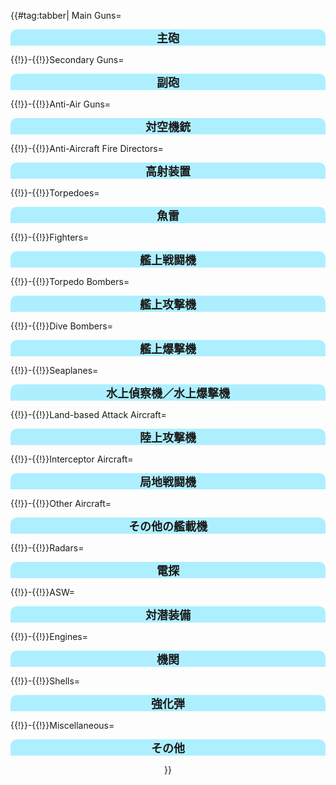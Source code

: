 {{#tag:tabber|
Main Guns=
<div style="width:100%;background:#ADEFFF;border-top-right-radius:10px;border-top-left-radius:10px;text-align:center"><font size="4">'''主砲'''</font></div>
<div style="text-align:center">
{{ItemStack
|item = {{EquipmentCardKai|12cm Single Gun Mount|size=120px}}
|text-position = bottom:-50px;right:10px;
|font-size = 18px
|text = x0
|glow-size = 2px
|text-color = ffffff
|glow-color = 000000
}}{{ItemStack
|item = {{EquipmentCardKai|12.7cm Twin Gun Mount|size=120px}}
|text-position = bottom:-50px;right:10px;
|font-size = 18px
|text = x2
|glow-size = 2px
|text-color = ffffff
|glow-color = 000000
}}{{ItemStack
|item = {{EquipmentCardKai|10cm Twin High-angle Gun Mount|size=120px}}
|text-position = bottom:-50px;right:10px;
|font-size = 18px
|text = x6
|glow-size = 2px
|text-color = ffffff
|glow-color = 000000
}}{{ItemStack
|item = {{EquipmentCardKai|14cm Single Gun Mount|size=120px}}
|text-position = bottom:-50px;right:10px;
|font-size = 18px
|text = x0
|glow-size = 2px
|text-color = ffffff
|glow-color = 000000
}}{{ItemStack
|item = {{EquipmentCardKai|15.5cm Triple Gun Mount|size=120px}}
|text-position = bottom:-50px;right:10px;
|font-size = 18px
|text = x22
|glow-size = 2px
|text-color = ffffff
|glow-color = 000000
}}
{{ItemStack
|item = {{EquipmentCardKai|20.3cm Twin Gun Mount|size=120px}}
|text-position = bottom:-50px;right:10px;
|font-size = 18px
|text = x0
|glow-size = 2px
|text-color = ffffff
|glow-color = 000000
}}{{ItemStack
|item = {{EquipmentCardKai|35.6cm Twin Gun Mount|size=120px}}
|text-position = bottom:-50px;right:10px;
|font-size = 18px
|text = x6
|glow-size = 2px
|text-color = ffffff
|glow-color = 000000
}}{{ItemStack
|item = {{EquipmentCardKai|41cm Twin Gun Mount|size=120px}}
|text-position = bottom:-50px;right:10px;
|font-size = 18px
|text = x19
|glow-size = 2px
|text-color = ffffff
|glow-color = 000000
}}{{ItemStack
|item = {{EquipmentCardKai|46cm Triple Gun Mount|size=120px}}
|text-position = bottom:-50px;right:10px;
|font-size = 18px
|text = x13
|glow-size = 2px
|text-color = ffffff
|glow-color = 000000
}}{{ItemStack
|item = {{EquipmentCardKai|12.7cm Single High-angle Gun Mount|size=120px}}
|text-position = bottom:-50px;right:10px;
|font-size = 18px
|text = x9
|glow-size = 2px
|text-color = ffffff
|glow-color = 000000
}}
{{ItemStack
|item = {{EquipmentCardKai|20.3cm (No.3) Twin Gun Mount|size=120px}}
|text-position = bottom:-50px;right:10px;
|font-size = 18px
|text = x14
|glow-size = 2px
|text-color = ffffff
|glow-color = 000000
}}{{ItemStack
|item = {{EquipmentCardKai|12.7cm Twin Gun Mount Model B Kai 2|size=120px}}
|text-position = bottom:-50px;right:10px;
|font-size = 18px
|text = x15
|glow-size = 2px
|text-color = ffffff
|glow-color = 000000
}}{{ItemStack
|item = {{EquipmentCardKai|15.2cm Twin Gun Mount|size=120px}}
|text-position = bottom:-50px;right:10px;
|font-size = 18px
|text = x20
|glow-size = 2px
|text-color = ffffff
|glow-color = 000000
}}{{ItemStack
|item = {{EquipmentCardKai|38cm Twin Gun Mount|size=120px}}
|text-position = bottom:-50px;right:10px;
|font-size = 18px
|text = x0
|glow-size = 2px
|text-color = ffffff
|glow-color = 000000
}}{{ItemStack
|item = {{EquipmentCardKai|12.7cm Single Gun Mount|size=120px}}
|text-position = bottom:-50px;right:10px;
|font-size = 18px
|text = x5
|glow-size = 2px
|text-color = ffffff
|glow-color = 000000
}}
{{ItemStack
|item = {{EquipmentCardKai|20.3cm (No.2) Twin Gun Mount|size=120px}}
|text-position = bottom:-50px;right:10px;
|font-size = 18px
|text = x32
|glow-size = 2px
|text-color = ffffff
|glow-color = 000000
}}{{ItemStack
|item = {{EquipmentCardKai|12.7cm Twin High-angle Gun Mount (Late Model)|size=120px}}
|text-position = bottom:-50px;right:10px;
|font-size = 18px
|text = x33
|glow-size = 2px
|text-color = ffffff
|glow-color = 000000
}}{{ItemStack
|item = {{EquipmentCardKai|Prototype 35.6cm Triple Gun Mount|size=120px}}
|text-position = bottom:-50px;right:10px;
|font-size = 18px
|text = x8
|glow-size = 2px
|text-color = ffffff
|glow-color = 000000
}}{{ItemStack
|item = {{EquipmentCardKai|35.6cm Twin Gun Mount (Dazzle Camouflage)|size=120px}}
|text-position = bottom:-50px;right:10px;
|font-size = 18px
|text = x2
|glow-size = 2px
|text-color = ffffff
|glow-color = 000000
}}{{ItemStack
|item = {{EquipmentCardKai|Prototype 41cm Triple Gun Mount|size=120px}}
|text-position = bottom:-50px;right:10px;
|font-size = 18px
|text = x4
|glow-size = 2px
|text-color = ffffff
|glow-color = 000000
}}
{{ItemStack
|item = {{EquipmentCardKai|38cm Twin Gun Mount Kai|size=120px}}
|text-position = bottom:-50px;right:10px;
|font-size = 18px
|text = x5
|glow-size = 2px
|text-color = ffffff
|glow-color = 000000
}}{{ItemStack
|item = {{EquipmentCardKai|Prototype 46cm Twin Gun Mount|size=120px}}
|text-position = bottom:-50px;right:10px;
|font-size = 18px
|text = x0
|glow-size = 2px
|text-color = ffffff
|glow-color = 000000
}}{{ItemStack
|item = {{EquipmentCardKai|14cm Twin Gun Mount|size=120px}}
|text-position = bottom:-50px;right:10px;
|font-size = 18px
|text = x8
|glow-size = 2px
|text-color = ffffff
|glow-color = 000000
}}{{ItemStack
|item = {{EquipmentCardKai|10cm Twin High-angle Gun Mount + Anti-Aircraft Fire Director|size=120px}}
|text-position = bottom:-50px;right:10px;
|font-size = 18px
|text = x12
|glow-size = 2px
|text-color = ffffff
|glow-color = 000000
}}{{ItemStack
|item = {{EquipmentCardKai|SKC34 20.3cm Twin Gun Mount|size=120px}}
|text-position = bottom:-50px;right:10px;
|font-size = 18px
|text = x2
|glow-size = 2px
|text-color = ffffff
|glow-color = 000000
}}
{{ItemStack
|item = {{EquipmentCardKai|Prototype 51cm Twin Gun Mount|size=120px}}
|text-position = bottom:-50px;right:10px;
|font-size = 18px
|text = x2
|glow-size = 2px
|text-color = ffffff
|glow-color = 000000
}}{{ItemStack
|item = {{EquipmentCardKai|381mm/50 Triple Gun Mount|size=120px}}
|text-position = bottom:-50px;right:10px;
|font-size = 18px
|text = x0
|glow-size = 2px
|text-color = ffffff
|glow-color = 000000
}}{{ItemStack
|item = {{EquipmentCardKai|381mm/50 Triple Gun Mount Kai|size=120px}}
|text-position = bottom:-50px;right:10px;
|font-size = 18px
|text = x6
|glow-size = 2px
|text-color = ffffff
|glow-color = 000000
}}{{ItemStack
|item = {{EquipmentCardKai|15.2cm Twin Gun Mount Kai|size=120px}}
|text-position = bottom:-50px;right:10px;
|font-size = 18px
|text = x2
|glow-size = 2px
|text-color = ffffff
|glow-color = 000000
}}{{ItemStack
|item = {{EquipmentCardKai|120mm Twin Gun Mount|size=120px}}
|text-position = bottom:-50px;right:10px;
|font-size = 18px
|text = x6
|glow-size = 2px
|text-color = ffffff
|glow-color = 000000
}}
{{ItemStack
|item = {{EquipmentCardKai|16inch Triple Gun Mount Mk.7|size=120px}}
|text-position = bottom:-50px;right:10px;
|font-size = 18px
|text = x3
|glow-size = 2px
|text-color = ffffff
|glow-color = 000000
}}{{ItemStack
|item ={{EquipmentCardKai|203mm/53 Twin Gun Mount|size=120px}}
|text-position = bottom:-50px;right:10px;
|font-size = 18px
|text = x6
|glow-size = 2px
|text-color = ffffff
|glow-color = 000000
}}{{ItemStack
|item = {{EquipmentCardKai|16inch Triple Gun Mount Mk.7 + GFCS|size=120px}}
|text-position = bottom:-50px;right:10px;
|font-size = 18px
|text = ¯\_(ツ)_/¯
|glow-size = 2px
|text-color = ffffff
|glow-color = 000000
}}{{ItemStack
|item = {{EquipmentCardKai|38.1cm Mk.I Twin Gun Mount|size=120px}}
|text-position = bottom:-50px;right:10px;
|font-size = 18px
|text = x2
|text-color = ffffff
|glow-color = 000000
}}{{ItemStack
|item = {{EquipmentCardKai|38.1cm Mk.I/N Twin Gun Mount Kai|size=120px}}
|text-position = bottom:-50px;right:10px;
|font-size = 18px
|text = x0
|text-color = ffffff
|glow-color = 000000
}}
</div>



{{!}}-{{!}}Secondary Guns=
<div style="width:100%;background:#ADEFFF;border-top-right-radius:10px;border-top-left-radius:10px;text-align:center"><font size="4">'''副砲'''</font></div>
<div style="text-align:center">
{{ItemStack
|item = {{EquipmentCardKai|12.7cm Twin High-angle Gun Mount|size=120px}}
|text-position = bottom:-50px;right:10px;
|font-size = 18px
|text = x0
|glow-size = 2px
|text-color = ffffff
|glow-color = 000000
}}{{ItemStack
|item = {{EquipmentCardKai|15.2cm Single Gun Mount|size=120px}}
|text-position = bottom:-50px;right:10px;
|font-size = 18px
|text = x0
|glow-size = 2px
|text-color = ffffff
|glow-color = 000000
}}{{ItemStack
|item = {{EquipmentCardKai|15.5cm Triple Secondary Gun Mount|size=120px}}
|text-position = bottom:-50px;right:10px;
|font-size = 18px
|text = x16
|glow-size = 2px
|text-color = ffffff
|glow-color = 000000
}}{{ItemStack
|item = {{EquipmentCardKai|8cm High-angle Gun|size=120px}}
|text-position = bottom:-50px;right:10px;
|font-size = 18px
|text = x12
|glow-size = 2px
|text-color = ffffff
|glow-color = 000000
}}{{ItemStack
|item = {{EquipmentCardKai|10cm Twin High-angle Gun Mount (Carriage)|size=120px}}
|text-position = bottom:-50px;right:10px;
|font-size = 18px
|text = x4
|glow-size = 2px
|text-color = ffffff
|glow-color = 000000
}}
{{ItemStack
|item = {{EquipmentCardKai|15cm Twin Secondary Gun Mount|size=120px}}
|text-position = bottom:-50px;right:10px;
|font-size = 18px
|text = x2
|glow-size = 2px
|text-color = ffffff
|glow-color = 000000
}}{{ItemStack
|item = {{EquipmentCardKai|12.7cm High-angle Gun + Anti-Aircraft Fire Director|size=120px}}
|text-position = bottom:-50px;right:10px;
|font-size = 18px
|text = x1
|glow-size = 2px
|text-color = ffffff
|glow-color = 000000
}}{{ItemStack
|item = {{EquipmentCardKai|OTO 152mm Triple Rapid Fire Gun Mount|size=120px}}
|text-position = bottom:-50px;right:10px;
|font-size = 18px
|text = x5
|glow-size = 2px
|text-color = ffffff
|glow-color = 000000
}}{{ItemStack
|item = {{EquipmentCardKai|90mm Single High-angle Gun Mount|size=120px}}
|text-position = bottom:-50px;right:10px;
|font-size = 18px
|text = x3
|glow-size = 2px
|text-color = ffffff
|glow-color = 000000
}}{{ItemStack
|item = {{EquipmentCardKai|10.5cm Twin Gun Mount|size=120px}}
|text-position = bottom:-50px;right:10px;
|font-size = 18px
|text = x2
|glow-size = 2px
|text-color = ffffff
|glow-color = 000000
}}
{{ItemStack
|item = {{EquipmentCardKai|5inch Twin Gun Mount Mk.28 mod.2|size=120px}}
|text-position = bottom:-50px;right:10px;
|font-size = 18px
|text = x2
|glow-size = 2px
|text-color = ffffff
|glow-color = 000000
}}
</div>



{{!}}-{{!}}Anti-Air Guns=
<div style="width:100%;background:#ADEFFF;border-top-right-radius:10px;border-top-left-radius:10px;text-align:center"><font size="4">'''対空機銃'''</font></div>
<div style="text-align:center">
{{ItemStack
|item = {{EquipmentCardKai|7.7mm Machine Gun|size=120px}}
|text-position = bottom:-50px;right:10px;
|font-size = 18px
|text = x0
|glow-size = 2px
|text-color = ffffff
|glow-color = 000000
}}{{ItemStack
|item = {{EquipmentCardKai|12.7mm Single Machine Gun Mount|size=120px}}
|text-position = bottom:-50px;right:10px;
|font-size = 18px
|text = x0
|glow-size = 2px
|text-color = ffffff
|glow-color = 000000
}}{{ItemStack
|item = {{EquipmentCardKai|25mm Twin Autocannon Mount|size=120px}}
|text-position = bottom:-50px;right:10px;
|font-size = 18px
|text = x0
|glow-size = 2px
|text-color = ffffff
|glow-color = 000000
}}{{ItemStack
|item = {{EquipmentCardKai|25mm Triple Autocannon Mount|size=120px}}
|text-position = bottom:-50px;right:10px;
|font-size = 18px
|text = x1
|glow-size = 2px
|text-color = ffffff
|glow-color = 000000
}}{{ItemStack
|item = {{EquipmentCardKai|25mm Single Autocannon Mount|size=120px}}
|text-position = bottom:-50px;right:10px;
|font-size = 18px
|text = x0
|glow-size = 2px
|text-color = ffffff
|glow-color = 000000
}}
{{ItemStack
|item = {{EquipmentCardKai|12cm 30-tube Rocket Launcher|size=120px}}
|text-position = bottom:-50px;right:10px;
|font-size = 18px
|text = x0
|glow-size = 2px
|text-color = ffffff
|glow-color = 000000
}}{{ItemStack
|item = {{EquipmentCardKai|2cm Flakvierling 38|size=120px}}
|text-position = bottom:-50px;right:10px;
|font-size = 18px
|text = x3
|glow-size = 2px
|text-color = ffffff
|glow-color = 000000
}}{{ItemStack
|item = {{EquipmentCardKai|3.7cm FlaK M42|size=120px}}
|text-position = bottom:-50px;right:10px;
|font-size = 18px
|text = x3
|glow-size = 2px
|text-color = ffffff
|glow-color = 000000
}}{{ItemStack
|item = {{EquipmentCardKai|Bi Type 40mm Twin Autocannon Mount|size=120px}}
|text-position = bottom:-50px;right:10px;
|font-size = 18px
|text = x13
|glow-size = 2px
|text-color = ffffff
|glow-color = 000000
}}{{ItemStack
|item = {{EquipmentCardKai|25mm Triple Autocannon Mount (Concentrated Deployment)|size=120px}}
|text-position = bottom:-50px;right:10px;
|font-size = 18px
|text = x4
|glow-size = 2px
|text-color = ffffff
|glow-color = 000000
}}
{{ItemStack
|item = {{EquipmentCardKai|Bofors 40mm Quadruple Autocannon Mount|size=120px}}
|text-position = bottom:-50px;right:10px;
|font-size = 18px
|text = x2
|glow-size = 2px
|text-color = ffffff
|glow-color = 000000
}}{{ItemStack
|item = {{EquipmentCardKai|QF 2-pounder Octuple Pom-pom Gun Mount|size=120px}}
|text-position = bottom:-50px;right:10px;
|font-size = 18px
|text = x2
|glow-size = 2px
|text-color = ffffff
|glow-color = 000000
}}
</div>



{{!}}-{{!}}Anti-Aircraft Fire Directors=
<div style="width:100%;background:#ADEFFF;border-top-right-radius:10px;border-top-left-radius:10px;text-align:center"><font size="4">'''高射装置'''</font></div>
<div style="text-align:center">
{{ItemStack
|item = {{EquipmentCardKai|Type 91 Anti-Aircraft Fire Director|size=120px}}
|text-position = bottom:-50px;right:10px;
|font-size = 18px
|text = x0
|glow-size = 2px
|text-color = ffffff
|glow-color = 000000
}}{{ItemStack
|item = {{EquipmentCardKai|Type 94 Anti-Aircraft Fire Director|size=120px}}
|text-position = bottom:-50px;right:10px;
|font-size = 18px
|text = x3
|glow-size = 2px
|text-color = ffffff
|glow-color = 000000
}}
</div>



{{!}}-{{!}}Torpedoes=
<div style="width:100%;background:#ADEFFF;border-top-right-radius:10px;border-top-left-radius:10px;text-align:center"><font size="4">'''魚雷'''</font></div>
<div style="text-align:center">
{{ItemStack
|item = {{EquipmentCardKai|61cm Triple Torpedo Mount|size=120px}}
|text-position = bottom:-50px;right:10px;
|font-size = 18px
|text = x0
|glow-size = 2px
|text-color = ffffff
|glow-color = 000000
}}{{ItemStack
|item = {{EquipmentCardKai|61cm Quadruple Torpedo Mount|size=120px}}
|text-position = bottom:-50px;right:10px;
|font-size = 18px
|text = x0
|glow-size = 2px
|text-color = ffffff
|glow-color = 000000
}}{{ItemStack
|item = {{EquipmentCardKai|61cm Quadruple (Oxygen) Torpedo Mount|size=120px}}
|text-position = bottom:-50px;right:10px;
|font-size = 18px
|text = x0
|glow-size = 2px
|text-color = ffffff
|glow-color = 000000
}}{{ItemStack
|item = {{EquipmentCardKai|61cm Quintuple (Oxygen) Torpedo Mount|size=120px}}
|text-position = bottom:-50px;right:10px;
|font-size = 18px
|text = x15
|glow-size = 2px
|text-color = ffffff
|glow-color = 000000
}}{{ItemStack
|item = {{EquipmentCardKai|53cm Bow (Oxygen) Torpedo Mount|size=120px}}
|text-position = bottom:-50px;right:10px;
|font-size = 18px
|text = x0
|glow-size = 2px
|text-color = ffffff
|glow-color = 000000
}}
{{ItemStack
|item = {{EquipmentCardKai|Submarine 53cm Bow Torpedo Mount (8 tubes)|size=120px}}
|text-position = bottom:-50px;right:10px;
|font-size = 18px
|text = x2
|glow-size = 2px
|text-color = ffffff
|glow-color = 000000
}}{{ItemStack
|item = {{EquipmentCardKai|61cm Triple (Oxygen) Torpedo Mount|size=120px}}
|text-position = bottom:-50px;right:10px;
|font-size = 18px
|text = x6
|glow-size = 2px
|text-color = ffffff
|glow-color = 000000
}}{{ItemStack
|item = {{EquipmentCardKai|Prototype FaT Type 95 Oxygen Torpedo Kai|size=120px}}
|text-position = bottom:-50px;right:10px;
|font-size = 18px
|text = x1
|glow-size = 2px
|text-color = ffffff
|glow-color = 000000
}}{{ItemStack
|item = {{EquipmentCardKai|53cm Twin Torpedo Mount|size=120px}}
|text-position = bottom:-50px;right:10px;
|font-size = 18px
|text = x8
|glow-size = 2px
|text-color = ffffff
|glow-color = 000000
}}{{ItemStack
|item = {{EquipmentCardKai|Prototype 61cm Sextuple (Oxygen) Torpedo Mount|size=120px}}
|text-position = bottom:-50px;right:10px;
|font-size = 18px
|text = x1
|glow-size = 2px
|text-color = ffffff
|glow-color = 000000
}}
{{ItemStack
|item = {{EquipmentCardKai|Late Model Bow Torpedo Mount (6 tubes)|size=120px}}
|text-position = bottom:-50px;right:10px;
|font-size = 18px
|text = x1
|glow-size = 2px
|text-color = ffffff
|glow-color = 000000
}}{{ItemStack
|item = {{EquipmentCardKai|Skilled Sonar Personnel + Late Model Bow Torpedo Mount (6 tubes)|size=120px}}
|text-position = bottom:-50px;right:10px;
|font-size = 18px
|text = x0
|glow-size = 2px
|text-color = ffffff
|glow-color = 000000
}}
</div>


{{!}}-{{!}}Fighters=
<div style="width:100%;background:#ADEFFF;border-top-right-radius:10px;border-top-left-radius:10px;text-align:center"><font size="4">'''艦上戦闘機'''</font></div>
<div style="text-align:center">
{{ItemStack
|item = {{EquipmentCardKai|Type 96 Fighter|size=120px}}
|text-position = bottom:-50px;right:10px;
|font-size = 18px
|text = x0
|glow-size = 2px
|text-color = ffffff
|glow-color = 000000
}}{{ItemStack
|item = {{EquipmentCardKai|Type 0 Fighter Model 21|size=120px}}
|text-position = bottom:-50px;right:10px;
|font-size = 18px
|text = x3
|glow-size = 2px
|text-color = ffffff
|glow-color = 000000
}}{{ItemStack
|item = {{EquipmentCardKai|Type 0 Fighter Model 52|size=120px}}
|text-position = bottom:-50px;right:10px;
|font-size = 18px
|text = x6
|glow-size = 2px
|text-color = ffffff
|glow-color = 000000
}}{{ItemStack
|item = {{EquipmentCardKai|Reppuu|size=120px}}
|text-position = bottom:-50px;right:10px;
|font-size = 18px
|text = x10
|glow-size = 2px
|text-color = ffffff
|glow-color = 000000
}}{{ItemStack
|item = {{EquipmentCardKai|Reppuu Kai|size=120px}}
|text-position = bottom:-50px;right:10px;
|font-size = 18px
|text = x1
|glow-size = 2px
|text-color = ffffff
|glow-color = 000000
}}
{{ItemStack
|item = {{EquipmentCardKai|Shiden Kai 2|size=120px}}
|text-position = bottom:-50px;right:10px;
|font-size = 18px
|text = x10
|glow-size = 2px
|text-color = ffffff
|glow-color = 000000
}}{{ItemStack
|item = {{EquipmentCardKai|Shinden Kai|size=120px}}
|text-position = bottom:-50px;right:10px;
|font-size = 18px
|text = ლ(ಠ益ಠლ)
|glow-size = 2px
|text-color = ffffff
|glow-color = 000000
}}{{ItemStack
|item = {{EquipmentCardKai|Type 0 Fighter Model 21 (Skilled)|size=120px}}
|text-position = bottom:-50px;right:10px;
|font-size = 18px
|text = x2
|glow-size = 2px
|text-color = ffffff
|glow-color = 000000
}}{{ItemStack
|item = {{EquipmentCardKai|Zero Fighter Model 52C (601 Air Group)|size=120px}}
|text-position = bottom:-50px;right:10px;
|font-size = 18px
|text = x2
|glow-size = 2px
|text-color = ffffff
|glow-color = 000000
}}{{ItemStack
|item = {{EquipmentCardKai|Reppuu (601 Air Group)|size=120px}}
|text-position = bottom:-50px;right:10px;
|font-size = 18px
|text = x2
|glow-size = 2px
|text-color = ffffff
|glow-color = 000000
}}
{{ItemStack
|item = {{EquipmentCardKai|Type 0 Fighter Model 52 (Skilled)|size=120px}}
|text-position = bottom:-50px;right:10px;
|font-size = 18px
|text = x4
|glow-size = 2px
|text-color = ffffff
|glow-color = 000000
}}{{ItemStack
|item = {{EquipmentCardKai|Zero Fighter Model 52C (w/ Iwai Flight)|size=120px}}
|text-position = bottom:-50px;right:10px;
|font-size = 18px
|text = x0
|glow-size = 2px
|text-color = ffffff
|glow-color = 000000
}}{{ItemStack
|item = {{EquipmentCardKai|Zero Fighter Model 21 (w/ Iwamoto Flight)|size=120px}}
|text-position = bottom:-50px;right:10px;
|font-size = 18px
|text = x0
|glow-size = 2px
|text-color = ffffff
|glow-color = 000000
}}{{ItemStack
|item = {{EquipmentCardKai|Zero Fighter Model 52A (w/ Iwamoto Flight)|size=120px}}
|text-position = bottom:-50px;right:10px;
|font-size = 18px
|text = x0
|glow-size = 2px
|text-color = ffffff
|glow-color = 000000
}}{{ItemStack
|item = {{EquipmentCardKai| Type 0 Fighter Model 53 (Iwamoto Squadron)|size=120px}}
|text-position = bottom:-50px;right:10px;
|font-size = 18px
|text = x1
|glow-size = 2px
|text-color = ffffff
|glow-color = 000000
}}
{{ItemStack
|item = {{EquipmentCardKai|Bf 109T Kai|size=120px}}
|text-position = bottom:-50px;right:10px;
|font-size = 18px
|text = x1
|glow-size = 2px
|text-color = ffffff
|glow-color = 000000
}}{{ItemStack
|item = {{EquipmentCardKai|Fw 190T Kai|size=120px}}
|text-position = bottom:-50px;right:10px;
|font-size = 18px
|text = x2
|glow-size = 2px
|text-color = ffffff
|glow-color = 000000
}}{{ItemStack
|item = {{EquipmentCardKai|Type 0 Fighter Model 32|size=120px}}
|text-position = bottom:-50px;right:10px;
|font-size = 18px
|text = x1
|glow-size = 2px
|text-color = ffffff
|glow-color = 000000
}}{{ItemStack
|item = {{EquipmentCardKai|Type 0 Fighter Model 32 (Skilled)|size=120px}}
|text-position = bottom:-50px;right:10px;
|font-size = 18px
|text = x0
|glow-size = 2px
|text-color = ffffff
|glow-color = 000000
}}{{ItemStack
|item = {{EquipmentCardKai|Re.2001 OR Kai|size=120px}}
|text-position = bottom:-50px;right:10px;
|font-size = 18px
|text = x2
|glow-size = 2px
|text-color = ffffff
|glow-color = 000000
}}
{{ItemStack
|item = {{EquipmentCardKai|Re.2005 Kai|size=120px}}
|text-position = bottom:-50px;right:10px;
|font-size = 18px
|text = x1
|glow-size = 2px
|text-color = ffffff
|glow-color = 000000
}}{{ItemStack
|item = {{EquipmentCardKai|F4F-3|size=120px}}
|text-position = bottom:-50px;right:10px;
|font-size = 18px
|text = x1
|glow-size = 2px
|text-color = ffffff
|glow-color = 000000
}}{{ItemStack
|item = {{EquipmentCardKai|F4F-4|size=120px}}
|text-position = bottom:-50px;right:10px;
|font-size = 18px
|text = x0
|glow-size = 2px
|text-color = ffffff
|glow-color = 000000
}}{{ItemStack
|item = {{EquipmentCardKai|F6F-3|size=120px}}
|text-position = bottom:-50px;right:10px;
|font-size = 18px
|text = x1
|glow-size = 2px
|text-color = ffffff
|glow-color = 000000
}}
</div>



{{!}}-{{!}}Torpedo Bombers=
<div style="width:100%;background:#ADEFFF;border-top-right-radius:10px;border-top-left-radius:10px;text-align:center"><font size="4">'''艦上攻撃機'''</font></div>
<div style="text-align:center">
{{ItemStack
|item = {{EquipmentCardKai|Type 97 Torpedo Bomber|size=120px}}
|text-position = bottom:-50px;right:10px;
|font-size = 18px
|text = x0
|glow-size = 2px
|text-color = ffffff
|glow-color = 000000
}}{{ItemStack
|item = {{EquipmentCardKai|Tenzan|size=120px}}
|text-position = bottom:-50px;right:10px;
|font-size = 18px
|text = x7
|glow-size = 2px
|text-color = ffffff
|glow-color = 000000
}}{{ItemStack
|item = {{EquipmentCardKai|Ryuusei|size=120px}}
|text-position = bottom:-50px;right:10px;
|font-size = 18px
|text = x4
|glow-size = 2px
|text-color = ffffff
|glow-color = 000000
}}{{ItemStack
|item = {{EquipmentCardKai|Ryuusei Kai|size=120px}}
|text-position = bottom:-50px;right:10px;
|font-size = 18px
|text = x7
|glow-size = 2px
|text-color = ffffff
|glow-color = 000000
}}{{ItemStack
|item = {{EquipmentCardKai|Type 97 Torpedo Bomber (931 Air Group)|size=120px}}
|text-position = bottom:-50px;right:10px;
|font-size = 18px
|text = x1
|glow-size = 2px
|text-color = ffffff
|glow-color = 000000
}}
{{ItemStack
|item = {{EquipmentCardKai|Tenzan (931 Air Group)|size=120px}}
|text-position = bottom:-50px;right:10px;
|font-size = 18px
|text = x0
|glow-size = 2px
|text-color = ffffff
|glow-color = 000000
}}{{ItemStack
|item = {{EquipmentCardKai|Type 97 Torpedo Bomber (Tomonaga Squadron)|size=120px}}
|text-position = bottom:-50px;right:10px;
|font-size = 18px
|text = x0
|glow-size = 2px
|text-color = ffffff
|glow-color = 000000
}}{{ItemStack
|item = {{EquipmentCardKai|Tenzan Model 12 (Tomonaga Squadron)|size=120px}}
|text-position = bottom:-50px;right:10px;
|font-size = 18px
|text = x1
|glow-size = 2px
|text-color = ffffff
|glow-color = 000000
}}{{ItemStack
|item = {{EquipmentCardKai|Type 97 Torpedo Bomber (Skilled)|size=120px}}
|text-position = bottom:-50px;right:10px;
|font-size = 18px
|text = x3
|glow-size = 2px
|text-color = ffffff
|glow-color = 000000
}}{{ItemStack
|item = {{EquipmentCardKai|Tenzan (601 Air Group)|size=120px}}
|text-position = bottom:-50px;right:10px;
|font-size = 18px
|text = x2
|glow-size = 2px
|text-color = ffffff
|glow-color = 000000
}}
{{ItemStack
|item = {{EquipmentCardKai|Ryuusei (601 Air Group)|size=120px}}
|text-position = bottom:-50px;right:10px;
|font-size = 18px
|text = x3
|glow-size = 2px
|text-color = ffffff
|glow-color = 000000
}}{{ItemStack
|item = {{EquipmentCardKai|Type 97 Torpedo Bomber (Murata Squadron)|size=120px}}
|text-position = bottom:-50px;right:10px;
|font-size = 18px
|text = x0
|glow-size = 2px
|text-color = ffffff
|glow-color = 000000
}}{{ItemStack
|item = {{EquipmentCardKai|Tenzan Model 12 (Murata Squadron)|size=120px}}
|text-position = bottom:-50px;right:10px;
|font-size = 18px
|text = x2
|glow-size = 2px
|text-color = ffffff
|glow-color = 000000
}}{{ItemStack
|item = {{EquipmentCardKai|Re.2001 G Kai|size=120px}}
|text-position = bottom:-50px;right:10px;
|font-size = 18px
|text = x1
|glow-size = 2px
|text-color = ffffff
|glow-color = 000000
}}{{ItemStack
|item = {{EquipmentCardKai|TBD|size=120px}}
|text-position = bottom:-50px;right:10px;
|font-size = 18px
|text = x2
|glow-size = 2px
|text-color = ffffff
|glow-color = 000000
}}
</div>



{{!}}-{{!}}Dive Bombers=
<div style="width:100%;background:#ADEFFF;border-top-right-radius:10px;border-top-left-radius:10px;text-align:center"><font size="4">'''艦上爆撃機'''</font></div>
<div style="text-align:center">
{{ItemStack
|item = {{EquipmentCardKai|Type 99 Dive Bomber|size=120px}}
|text-position = bottom:-50px;right:10px;
|font-size = 18px
|text = x0
|glow-size = 2px
|text-color = ffffff
|glow-color = 000000
}}{{ItemStack
|item = {{EquipmentCardKai|Suisei|size=120px}}
|text-position = bottom:-50px;right:10px;
|font-size = 18px
|text = x0
|glow-size = 2px
|text-color = ffffff
|glow-color = 000000
}}{{ItemStack
|item = {{EquipmentCardKai|Suisei Model 12A|size=120px}}
|text-position = bottom:-50px;right:10px;
|font-size = 18px
|text = x18
|glow-size = 2px
|text-color = ffffff
|glow-color = 000000
}}{{ItemStack
|item = {{EquipmentCardKai|Type 0 Fighter Model 62 (Fighter-bomber)|size=120px}}
|text-position = bottom:-50px;right:10px;
|font-size = 18px
|text = x9
|glow-size = 2px
|text-color = ffffff
|glow-color = 000000
}}{{ItemStack
|item = {{EquipmentCardKai|Ju 87C Kai|size=120px}}
|text-position = bottom:-50px;right:10px;
|font-size = 18px
|text = x3
|glow-size = 2px
|text-color = ffffff
|glow-color = 000000
}}
{{ItemStack
|item = {{EquipmentCardKai|Type 99 Dive Bomber (Skilled)|size=120px}}
|text-position = bottom:-50px;right:10px;
|font-size = 18px
|text = x1
|glow-size = 2px
|text-color = ffffff
|glow-color = 000000
}}{{ItemStack
|item = {{EquipmentCardKai|Type 99 Dive Bomber (Egusa Squadron)|size=120px}}
|text-position = bottom:-50px;right:10px;
|font-size = 18px
|text = x2
|glow-size = 2px
|text-color = ffffff
|glow-color = 000000
}}{{ItemStack
|item = {{EquipmentCardKai|Suisei (Egusa Squadron)|size=120px}}
|text-position = bottom:-50px;right:10px;
|font-size = 18px
|text = x1
|glow-size = 2px
|text-color = ffffff
|glow-color = 000000
}}{{ItemStack
|item = {{EquipmentCardKai|Suisei (601 Air Group)|size=120px}}
|text-position = bottom:-50px;right:10px;
|font-size = 18px
|text = x3
|glow-size = 2px
|text-color = ffffff
|glow-color = 000000
}}{{ItemStack
|item = {{EquipmentCardKai|Prototype Nanzan|size=120px}}
|text-position = bottom:-50px;right:10px;
|font-size = 18px
|text = x0
|glow-size = 2px
|text-color = ffffff
|glow-color = 000000
}}
{{ItemStack
|item = {{EquipmentCardKai|Zero Fighter Model 62 (Fighter-bomber / Iwai Squadron)|size=120px}}
|text-position = bottom:-50px;right:10px;
|font-size = 18px
|text = x1
|glow-size = 2px
|text-color = ffffff
|glow-color = 000000
}}{{ItemStack
|item = {{EquipmentCardKai|SBD|size=120px}}
|text-position = bottom:-50px;right:10px;
|font-size = 18px
|text = x2
|glow-size = 2px
|text-color = ffffff
|glow-color = 000000
}}{{ItemStack
|item = {{EquipmentCardKai|SB2U|size=120px}}
|text-position = bottom:-50px;right:10px;
|font-size = 18px
|text = x0
|glow-size = 2px
|text-color = ffffff
|glow-color = 000000
}}{{ItemStack
|item = {{EquipmentCardKai|Type 0 Fighter Model 63 (Fighter-bomber)|size=120px}}
|text-position = bottom:-50px;right:10px;
|font-size = 18px
|text = x0
|glow-size = 2px
|text-color = ffffff
|glow-color = 000000
}}
</div>



{{!}}-{{!}}Seaplanes=
<div style="width:100%;background:#ADEFFF;border-top-right-radius:10px;border-top-left-radius:10px;text-align:center"><font size="4">'''水上偵察機／水上爆撃機'''</font></div>
<div style="text-align:center">
{{ItemStack
|item = {{EquipmentCardKai|Type 0 Reconnaissance Seaplane|size=120px}}
|text-position = bottom:-50px;right:10px;
|font-size = 18px
|text = x0
|glow-size = 2px
|text-color = ffffff
|glow-color = 000000
}}{{ItemStack
|item = {{EquipmentCardKai|Zuiun|size=120px}}
|text-position = bottom:-50px;right:10px;
|font-size = 18px
|text = x17
|glow-size = 2px
|text-color = ffffff
|glow-color = 000000
}}{{ItemStack
|item = {{EquipmentCardKai|Type 0 Observation Seaplane|size=120px}}
|text-position = bottom:-50px;right:10px;
|font-size = 18px
|text = x44
|glow-size = 2px
|text-color = ffffff
|glow-color = 000000
}}{{ItemStack
|item = {{EquipmentCardKai|Prototype Seiran|size=120px}}
|text-position = bottom:-50px;right:10px;
|font-size = 18px
|text = x1
|glow-size = 2px
|text-color = ffffff
|glow-color = 000000
}}{{ItemStack
|item = {{EquipmentCardKai|Zuiun (634 Air Group)|size=120px}}
|text-position = bottom:-50px;right:10px;
|font-size = 18px
|text = x5
|glow-size = 2px
|text-color = ffffff
|glow-color = 000000
}}
{{ItemStack
|item = {{EquipmentCardKai|Zuiun Model 12|size=120px}}
|text-position = bottom:-50px;right:10px;
|font-size = 18px
|text = x2
|glow-size = 2px
|text-color = ffffff
|glow-color = 000000
}}{{ItemStack
|item = {{EquipmentCardKai|Zuiun Model 12 (634 Air Group)|size=120px}}
|text-position = bottom:-50px;right:10px;
|font-size = 18px
|text = x0
|glow-size = 2px
|text-color = ffffff
|glow-color = 000000
}}{{ItemStack
|item = {{EquipmentCardKai|Type 98 Reconnaissance Seaplane (Night Recon)|size=120px}}
|text-position = bottom:-50px;right:10px;
|font-size = 18px
|text = x1
|glow-size = 2px
|text-color = ffffff
|glow-color = 000000
}}{{ItemStack
|item = {{EquipmentCardKai|Ar196 Kai|size=120px}}
|text-position = bottom:-50px;right:10px;
|font-size = 18px
|text = x2
|glow-size = 2px
|text-color = ffffff
|glow-color = 000000
}}{{ItemStack
|item = {{EquipmentCardKai|Shiun|size=120px}}
|text-position = bottom:-50px;right:10px;
|font-size = 18px
|text = x1
|glow-size = 2px
|text-color = ffffff
|glow-color = 000000
}}
{{ItemStack
|item = {{EquipmentCardKai|Type 2 Large Flying Boat|size=120px}}
|text-position = bottom:-50px;right:10px;
|font-size = 18px
|text = x4
|glow-size = 2px
|text-color = ffffff
|glow-color = 000000
}}{{ItemStack
|item = {{EquipmentCardKai|Ro.43 Reconnaissance Seaplane|size=120px}}
|text-position = bottom:-50px;right:10px;
|font-size = 18px
|text = x0
|glow-size = 2px
|text-color = ffffff
|glow-color = 000000
}}{{ItemStack
|item = {{EquipmentCardKai|Ro.44 Seaplane Fighter|size=120px}}
|text-position = bottom:-50px;right:10px;
|font-size = 18px
|text = x4
|glow-size = 2px
|text-color = ffffff
|glow-color = 000000
}}{{ItemStack
|item = {{EquipmentCardKai|Type 2 Seaplane Fighter Kai|size=120px}}
|text-position = bottom:-50px;right:10px;
|font-size = 18px
|text = x2
|glow-size = 2px
|text-color = ffffff
|glow-color = 000000
}}{{ItemStack
|item = {{EquipmentCardKai|OS2U|size=120px}}
|text-position = bottom:-50px;right:10px;
|font-size = 18px
|text = x1
|glow-size = 2px
|text-color = ffffff
|glow-color = 000000
}}
{{ItemStack
|item = {{EquipmentCardKai|PBY-5A Catalina|size=120px}}
|text-position = bottom:-50px;right:10px;
|font-size = 18px
|text = x2
|glow-size = 2px
|text-color = ffffff
|glow-color = 000000
}}{{ItemStack
|item = {{EquipmentCardKai|Laté 298B|size=120px}}
|text-position = bottom:-50px;right:10px;
|font-size = 18px
|text = x3
|glow-size = 2px
|text-color = ffffff
|glow-color = 000000
}}{{ItemStack
|item = {{EquipmentCardKai|Zuiun (631 Air Group)|size=120px}}
|text-position = bottom:-50px;right:10px;
|font-size = 18px
|text = x0
|glow-size = 2px
|text-color = ffffff
|glow-color = 000000
}}{{ItemStack
|item = {{EquipmentCardKai|Seiran (631 Air Group)|size=120px}}
|text-position = bottom:-50px;right:10px;
|font-size = 18px
|text = x1
|glow-size = 2px
|text-color = ffffff
|glow-color = 000000
}}{{ItemStack
|item = {{EquipmentCardKai|Ro.44 Seaplane Fighter bis|size=120px}}
|text-position = bottom:-50px;right:10px;
|font-size = 18px
|text = x0
|glow-size = 2px
|text-color = ffffff
|glow-color = 000000
}}
{{ItemStack
|item = {{EquipmentCardKai|Type 2 Seaplane Fighter Kai (Skilled)|size=120px}}
|text-position = bottom:-50px;right:10px;
|font-size = 18px
|text = x0
|glow-size = 2px
|text-color = ffffff
|glow-color = 000000
}}{{ItemStack
|item = {{EquipmentCardKai|Kyoufuu Kai|size=120px}}
|text-position = bottom:-50px;right:10px;
|font-size = 18px
|text = x0
|glow-size = 2px
|text-color = ffffff
|glow-color = 000000
}}
</div>



{{!}}-{{!}}Land-based Attack Aircraft=
<div style="width:100%;background:#ADEFFF;border-top-right-radius:10px;border-top-left-radius:10px;text-align:center"><font size="4">'''陸上攻撃機'''</font></div>
<div style="text-align:center">
{{ItemStack
|item = {{EquipmentCardKai|Type 96 Land-based Attack Aircraft|size=120px}}
|text-position = bottom:-50px;right:10px;
|font-size = 18px
|text = x0
|glow-size = 2px
|text-color = ffffff
|glow-color = 000000
}}{{ItemStack
|item = {{EquipmentCardKai|Type 1 Land-based Attack Aircraft|size=120px}}
|text-position = bottom:-50px;right:10px;
|font-size = 18px
|text = x4
|glow-size = 2px
|text-color = ffffff
|glow-color = 000000
}}{{ItemStack
|item = {{EquipmentCardKai|Type 1 Land-based Attack Aircraft (Nonaka Squadron)|size=120px}}
|text-position = bottom:-50px;right:10px;
|font-size = 18px
|text = x1
|glow-size = 2px
|text-color = ffffff
|glow-color = 000000
}}{{ItemStack
|item = {{EquipmentCardKai|Type 1 Land-based Attack Aircraft Model 22A|size=120px}}
|text-position = bottom:-50px;right:10px;
|font-size = 18px
|text = x2
|glow-size = 2px
|text-color = ffffff
|glow-color = 000000
}}{{ItemStack
|item = {{EquipmentCardKai|Type 1 Land-based Attack Aircraft Model 34|size=120px}}
|text-position = bottom:-50px;right:10px;
|font-size = 18px
|text = x1
|glow-size = 2px
|text-color = ffffff
|glow-color = 000000
}}
{{ItemStack
|item = {{EquipmentCardKai|Ginga|size=120px}}
|text-position = bottom:-50px;right:10px;
|font-size = 18px
|text = x1
|glow-size = 2px
|text-color = ffffff
|glow-color = 000000
}}
</div>



{{!}}-{{!}}Interceptor Aircraft=
<div style="width:100%;background:#ADEFFF;border-top-right-radius:10px;border-top-left-radius:10px;text-align:center"><font size="4">'''局地戦闘機'''</font></div>
<div style="text-align:center">
{{ItemStack
|item = {{EquipmentCardKai|Raiden|size=120px}}
|text-position = bottom:-50px;right:10px;
|font-size = 18px
|text = x2
|glow-size = 2px
|text-color = ffffff
|glow-color = 000000
}}{{ItemStack
|item = {{EquipmentCardKai|Type 3 Fighter Hien|size=120px}}
|text-position = bottom:-50px;right:10px;
|font-size = 18px
|text = x1
|glow-size = 2px
|text-color = ffffff
|glow-color = 000000
}}{{ItemStack
|item = {{EquipmentCardKai|Type 3 Fighter Hien (244th Air Combat Group)|size=120px}}
|text-position = bottom:-50px;right:10px;
|font-size = 18px
|text = x1
|glow-size = 2px
|text-color = ffffff
|glow-color = 000000
}}{{ItemStack
|item = {{EquipmentCardKai| Type 3 Fighter Hien Model 1D|size=120px}}
|text-position = bottom:-50px;right:10px;
|font-size = 18px
|text = x2
|glow-size = 2px
|text-color = ffffff
|glow-color = 000000
}}
</div>



{{!}}-{{!}}Other Aircraft=
<div style="width:100%;background:#ADEFFF;border-top-right-radius:10px;border-top-left-radius:10px;text-align:center"><font size="4">'''その他の艦載機'''</font></div>
<div style="text-align:center">
{{ItemStack
|item = {{EquipmentCardKai|Saiun|size=120px}}
|text-position = bottom:-50px;right:10px;
|font-size = 18px
|text = x7
|glow-size = 2px
|text-color = ffffff
|glow-color = 000000
}}{{ItemStack
|item = {{EquipmentCardKai|Type 2 Reconnaissance Aircraft|size=120px}}
|text-position = bottom:-50px;right:10px;
|font-size = 18px
|text = x5
|glow-size = 2px
|text-color = ffffff
|glow-color = 000000
}}{{ItemStack
|item = {{EquipmentCardKai|Prototype Keiun (Carrier-based Reconnaissance Model)|size=120px}}
|text-position = bottom:-50px;right:10px;
|font-size = 18px
|text = x0
|glow-size = 2px
|text-color = ffffff
|glow-color = 000000
}}{{ItemStack
|item = {{EquipmentCardKai|Ka Type Observation Autogyro|size=120px}}
|text-position = bottom:-50px;right:10px;
|font-size = 18px
|text = x1
|glow-size = 2px
|text-color = ffffff
|glow-color = 000000
}}{{ItemStack
|item = {{EquipmentCardKai|Type 3 Command Liaison Aircraft (ASW)|size=120px}}
|text-position = bottom:-50px;right:10px;
|font-size = 18px
|text = x1
|glow-size = 2px
|text-color = ffffff
|glow-color = 000000
}}
{{ItemStack
|item = {{EquipmentCardKai|Jet Keiun Kai|size=120px}}
|text-position = bottom:-50px;right:10px;
|font-size = 18px
|text = x1
|glow-size = 2px
|text-color = ffffff
|glow-color = 000000
}}{{ItemStack
|item = {{EquipmentCardKai|Kikka Kai|size=120px}}
|text-position = bottom:-50px;right:10px;
|font-size = 18px
|text = x1
|glow-size = 2px
|text-color = ffffff
|glow-color = 000000
}}
</div>



{{!}}-{{!}}Radars=
<div style="width:100%;background:#ADEFFF;border-top-right-radius:10px;border-top-left-radius:10px;text-align:center"><font size="4">'''電探'''</font></div>
<div style="text-align:center">
{{ItemStack
|item = {{EquipmentCardKai|Type 13 Air Radar|size=120px}}
|text-position = bottom:-50px;right:10px;
|font-size = 18px
|text = x5
|glow-size = 2px
|text-color = ffffff
|glow-color = 000000
}}{{ItemStack
|item = {{EquipmentCardKai|Type 22 Surface Radar|size=120px}}
|text-position = bottom:-50px;right:10px;
|font-size = 18px
|text = x7
|glow-size = 2px
|text-color = ffffff
|glow-color = 000000
}}{{ItemStack
|item = {{EquipmentCardKai|Type 33 Surface Radar|size=120px}}
|text-position = bottom:-50px;right:10px;
|font-size = 18px
|text = x15
|glow-size = 2px
|text-color = ffffff
|glow-color = 000000
}}{{ItemStack
|item = {{EquipmentCardKai|Type 21 Air Radar|size=120px}}
|text-position = bottom:-50px;right:10px;
|font-size = 18px
|text = x0
|glow-size = 2px
|text-color = ffffff
|glow-color = 000000
}}{{ItemStack
|item = {{EquipmentCardKai|Type 32 Surface Radar|size=120px}}
|text-position = bottom:-50px;right:10px;
|font-size = 18px
|text = x23
|glow-size = 2px
|text-color = ffffff
|glow-color = 000000
}}
{{ItemStack
|item = {{EquipmentCardKai|Type 14 Air Radar|size=120px}}
|text-position = bottom:-50px;right:10px;
|font-size = 18px
|text = x21
|glow-size = 2px
|text-color = ffffff
|glow-color = 000000
}}{{ItemStack
|item = {{EquipmentCardKai|Type 22 Surface Radar Kai 4|size=120px}}
|text-position = bottom:-50px;right:10px;
|font-size = 18px
|text = x2
|glow-size = 2px
|text-color = ffffff
|glow-color = 000000
}}{{ItemStack
|item = {{EquipmentCardKai|Type 21 Air Radar Kai|size=120px}}
|text-position = bottom:-50px;right:10px;
|font-size = 18px
|text = x1
|glow-size = 2px
|text-color = ffffff
|glow-color = 000000
}}{{ItemStack
|item = {{EquipmentCardKai|Type 13 Air Radar Kai|size=120px}}
|text-position = bottom:-50px;right:10px;
|font-size = 18px
|text = x16
|glow-size = 2px
|text-color = ffffff
|glow-color = 000000
}}{{ItemStack
|item = {{EquipmentCardKai|FuMO25 Radar|size=120px}}
|text-position = bottom:-50px;right:10px;
|font-size = 18px
|text = x2
|glow-size = 2px
|text-color = ffffff
|glow-color = 000000
}}
{{ItemStack
|item = {{EquipmentCardKai|Type 32 Surface Radar Kai|size=120px}}
|text-position = bottom:-50px;right:10px;
|font-size = 18px
|text = x0
|glow-size = 2px
|text-color = ffffff
|glow-color = 000000
}}{{ItemStack
|item = {{EquipmentCardKai|15m Duplex Rangefinder + Type 21 Air Radar Kai Ni|size=120px}}
|text-position = bottom:-50px;right:10px;
|font-size = 18px
|text = x1
|glow-size = 2px
|text-color = ffffff
|glow-color = 000000
}}{{ItemStack
|item = {{EquipmentCardKai|Submarine Radar & Waterproof Telescope|size=120px}}
|text-position = bottom:-50px;right:10px;
|font-size = 18px
|text = x1
|glow-size = 2px
|text-color = ffffff
|glow-color = 000000
}}{{ItemStack
|item = {{EquipmentCardKai|Submarine Radar & Passive Radiolocator (E27)|size=120px}}
|text-position = bottom:-50px;right:10px;
|font-size = 18px
|text = x1
|glow-size = 2px
|text-color = ffffff
|glow-color = 000000
}}
</div>



{{!}}-{{!}}ASW=
<div style="width:100%;background:#ADEFFF;border-top-right-radius:10px;border-top-left-radius:10px;text-align:center"><font size="4">'''対潜装備'''</font></div>
<div style="text-align:center">
{{ItemStack
|item = {{EquipmentCardKai|Type 94 Depth Charge Projector|size=120px}}
|text-position = bottom:-50px;right:10px;
|font-size = 18px
|text = x12
|glow-size = 2px
|text-color = ffffff
|glow-color = 000000
}}{{ItemStack
|item = {{EquipmentCardKai|Type 3 Depth Charge Projector|size=120px}}
|text-position = bottom:-50px;right:10px;
|font-size = 18px
|text = x3
|glow-size = 2px
|text-color = ffffff
|glow-color = 000000
}}{{ItemStack
|item = {{EquipmentCardKai|Type 93 Passive Sonar|size=120px}}
|text-position = bottom:-50px;right:10px;
|font-size = 18px
|text = x0
|glow-size = 2px
|text-color = ffffff
|glow-color = 000000
}}{{ItemStack
|item = {{EquipmentCardKai|Type 3 Active Sonar|size=120px}}
|text-position = bottom:-50px;right:10px;
|font-size = 18px
|text = x32
|glow-size = 2px
|text-color = ffffff
|glow-color = 000000
}}{{ItemStack
|item = {{EquipmentCardKai|Type 0 Passive Sonar|size=120px}}
|text-position = bottom:-50px;right:10px;
|font-size = 18px
|text = x0
|glow-size = 2px
|text-color = ffffff
|glow-color = 000000
}}
{{ItemStack
|item = {{EquipmentCardKai|Type 4 Passive Sonar|size=120px}}
|text-position = bottom:-50px;right:10px;
|font-size = 18px
|text = x4
|glow-size = 2px
|text-color = ffffff
|glow-color = 000000
}}
</div>



{{!}}-{{!}}Engines=
<div style="width:100%;background:#ADEFFF;border-top-right-radius:10px;border-top-left-radius:10px;text-align:center"><font size="4">'''機関'''</font></div>
<div style="text-align:center">
{{ItemStack
|item = {{EquipmentCardKai|Improved Kanhon Type Turbine|size=120px}}
|text-position = bottom:-50px;right:10px;
|font-size = 18px
|text = x1
|glow-size = 2px
|text-color = ffffff
|glow-color = 000000
}}{{ItemStack
|item = {{EquipmentCardKai|Enhanced Kanhon Type Boiler|size=120px}}
|text-position = bottom:-50px;right:10px;
|font-size = 18px
|text = x15
|glow-size = 2px
|text-color = ffffff
|glow-color = 000000
}}{{ItemStack
|item = {{EquipmentCardKai|New Model High Temperature High Pressure Boiler|size=120px}}
|text-position = bottom:-50px;right:10px;
|font-size = 18px
|text = x10
|glow-size = 2px
|text-color = ffffff
|glow-color = 000000
}}
</div>



{{!}}-{{!}}Shells=
<div style="width:100%;background:#ADEFFF;border-top-right-radius:10px;border-top-left-radius:10px;text-align:center"><font size="4">'''強化弾'''</font></div>
<div style="text-align:center">
{{ItemStack
|item = {{EquipmentCardKai|Type 3 Shell|size=120px}}
|text-position = bottom:-50px;right:10px;
|font-size = 18px
|text = x4
|glow-size = 2px
|text-color = ffffff
|glow-color = 000000
}}{{ItemStack
|item = {{EquipmentCardKai|Type 91 Armor Piercing Shell|size=120px}}
|text-position = bottom:-50px;right:10px;
|font-size = 18px
|text = x14
|glow-size = 2px
|text-color = ffffff
|glow-color = 000000
}}{{ItemStack
|item = {{EquipmentCardKai|Type 1 Armor Piercing Shell|size=120px}}
|text-position = bottom:-50px;right:10px;
|font-size = 18px
|text = x3
|glow-size = 2px
|text-color = ffffff
|glow-color = 000000
}}
</div>



{{!}}-{{!}}Miscellaneous=
<div style="width:100%;background:#ADEFFF;border-top-right-radius:10px;border-top-left-radius:10px;text-align:center"><font size="4">'''その他'''</font></div>
<div style="text-align:center">
{{ItemStack
|item = {{EquipmentCardKai|Emergency Repair Personnel|size=120px}}
|text-position = bottom:-50px;right:10px;
|font-size = 18px
|text = x16
|glow-size = 2px
|text-color = ffffff
|glow-color = 000000
}}{{ItemStack
|item = {{EquipmentCardKai|Emergency Repair Goddess|size=120px}}
|text-position = bottom:-50px;right:10px;
|font-size = 18px
|text = x10
|glow-size = 2px
|text-color = ffffff
|glow-color = 000000
}}{{ItemStack
|item = {{EquipmentCardKai|Kouhyouteki|size=120px}}
|text-position = bottom:-50px;right:10px;
|font-size = 18px
|text = x14
|glow-size = 2px
|text-color = ffffff
|glow-color = 000000
}}{{ItemStack
|item = {{EquipmentCardKai|Daihatsu Landing Craft|size=120px}}
|text-position = bottom:-50px;right:10px;
|font-size = 18px
|text = x8
|glow-size = 2px
|text-color = ffffff
|glow-color = 000000
}}{{ItemStack
|item = {{EquipmentCardKai|Daihatsu Landing Craft (Type 89 Medium Tank & Landing Force)|size=120px}}
|text-position = bottom:-50px;right:10px;
|font-size = 18px
|text = x2
|glow-size = 2px
|text-color = ffffff
|glow-color = 000000
}}
{{ItemStack
|item = {{EquipmentCardKai| Special Type 2 Amphibious Landing Craft|size=120px}}
|text-position = bottom:-50px;right:10px;
|font-size = 18px
|text = x1
|glow-size = 2px
|text-color = ffffff
|glow-color = 000000
}}{{ItemStack
|item = {{EquipmentCardKai|Anti-torpedo Bulge (Medium)|size=120px}}
|text-position = bottom:-50px;right:10px;
|font-size = 18px
|text = x29
|glow-size = 2px
|text-color = ffffff
|glow-color = 000000
}}{{ItemStack
|item = {{EquipmentCardKai|Anti-torpedo Bulge (Large)|size=120px}}
|text-position = bottom:-50px;right:10px;
|font-size = 18px
|text = x20
|glow-size = 2px
|text-color = ffffff
|glow-color = 000000
}}{{ItemStack
|item = {{EquipmentCardKai|Searchlight|size=120px}}
|text-position = bottom:-50px;right:10px;
|font-size = 18px
|text = x10
|glow-size = 2px
|text-color = ffffff
|glow-color = 000000
}}{{ItemStack
|item = {{EquipmentCardKai|Ship Repair Facility|size=120px}}
|text-position = bottom:-50px;right:10px;
|font-size = 18px
|text = x4
|glow-size = 2px
|text-color = ffffff
|glow-color = 000000
}}
{{ItemStack
|item = {{EquipmentCardKai|Drum Canister (Transport Use)|size=120px}}
|text-position = bottom:-50px;right:10px;
|font-size = 18px
|text = 51
|glow-size = 2px
|text-color = ffffff
|glow-color = 000000
}}{{ItemStack
|item = {{EquipmentCardKai|Star Shell|size=120px}}
|text-position = bottom:-50px;right:10px;
|font-size = 18px
|text = x3
|glow-size = 2px
|text-color = ffffff
|glow-color = 000000
}}{{ItemStack
|item = {{EquipmentCardKai|Fleet Command Facility|size=120px}}
|text-position = bottom:-50px;right:10px;
|font-size = 18px
|text = x3
|glow-size = 2px
|text-color = ffffff
|glow-color = 000000
}}{{ItemStack
|item = {{EquipmentCardKai|Skilled Carrier-based Aircraft Maintenance Personnel|size=120px}}
|text-position = bottom:-50px;right:10px;
|font-size = 18px
|text = x2
|glow-size = 2px
|text-color = ffffff
|glow-color = 000000
}}{{ItemStack
|item = {{EquipmentCardKai|WG42 (Wurfgerät 42)|size=120px}}
|text-position = bottom:-50px;right:10px;
|font-size = 18px
|text = x5
|glow-size = 2px
|text-color = ffffff
|glow-color = 000000
}}
{{ItemStack
|item = {{EquipmentCardKai|Skilled Lookouts|size=120px}}
|text-position = bottom:-50px;right:10px;
|font-size = 18px
|text = x5
|glow-size = 2px
|text-color = ffffff
|glow-color = 000000
}}{{ItemStack
|item = {{EquipmentCardKai|Pugliese Underwater Protection Bulkhead|size=120px}}
|text-position = bottom:-50px;right:10px;
|font-size = 18px
|text = x3
|glow-size = 2px
|text-color = ffffff
|glow-color = 000000
}}{{ItemStack
|item = {{EquipmentCardKai|Type 96 150cm Searchlight|size=120px}}
|text-position = bottom:-50px;right:10px;
|font-size = 18px
|text = x1
|glow-size = 2px
|text-color = ffffff
|glow-color = 000000
}}{{ItemStack
|item = {{EquipmentCardKai|Combat Ration|size=120px}}
|text-position = bottom:-50px;right:10px;
|font-size = 18px
|text = x6
|glow-size = 2px
|text-color = ffffff
|glow-color = 000000
}}{{ItemStack
|item = {{EquipmentCardKai|Underway Replenishment|size=120px}}
|text-position = bottom:-50px;right:10px;
|font-size = 18px
|text = x25
|glow-size = 2px
|text-color = ffffff
|glow-color = 000000
}}
{{ItemStack
|item = {{EquipmentCardKai|Canned Mackerel|size=120px}}
|text-position = bottom:-50px;right:10px;
|font-size = 18px
|text = x2
|glow-size = 2px
|text-color = ffffff
|glow-color = 000000
}}{{ItemStack
|item = {{EquipmentCardKai|Toku Daihatsu Landing Craft|size=120px}}
|text-position = bottom:-50px;right:10px;
|font-size = 18px
|text = x1
|glow-size = 2px
|text-color = ffffff
|glow-color = 000000
}}{{ItemStack
|item = {{EquipmentCardKai|New Kanhon Design Anti-torpedo Bulge (Medium)|size=120px}}
|text-position = bottom:-50px;right:10px;
|font-size = 18px
|text = x1
|glow-size = 2px
|text-color = ffffff
|glow-color = 000000
}}{{ItemStack
|item = {{EquipmentCardKai|New Kanhon Design Anti-torpedo Bulge (Large)|size=120px}}
|text-position = bottom:-50px;right:10px;
|font-size = 18px
|text = x0
|glow-size = 2px
|text-color = ffffff
|glow-color = 000000
}}

}}